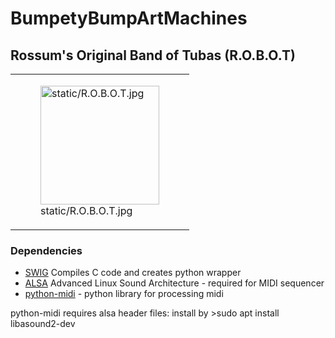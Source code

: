 =BumpetyBumpArtMachines=

==Rossum's Original Band of Tubas (R.O.B.O.T)==


{| style="width:200px; border:5px solid blue;"
|[[Image:static/R.O.B.O.T.jpg|190px]]
|}

=== Dependencies ===
* <a href="http://www.swig.org/">SWIG</a> Compiles C code and creates python wrapper
* <a href="http://www.alsa.ma/">ALSA</a> Advanced Linux Sound Architecture - required for MIDI sequencer
* <a href="https://github.com/vishnubob/python-midi">python-midi</a> - python library for processing midi

python-midi requires alsa header files: install by 
>sudo apt install libasound2-dev

